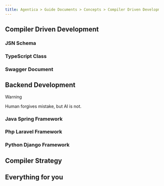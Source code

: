 ```yaml
---
title: Agentica > Guide Documents > Concepts > Compiler Driven Development
---
```


## Compiler Driven Development
### JSN Schema
### TypeScript Class
### Swagger Document




## Backend Development
> [!WARNING]
>
> Human forgives mistake, but AI is not.

### Java Spring Framework
### Php Laravel Framework
### Python Django Framework



## Compiler Strategy



## Everything for you


